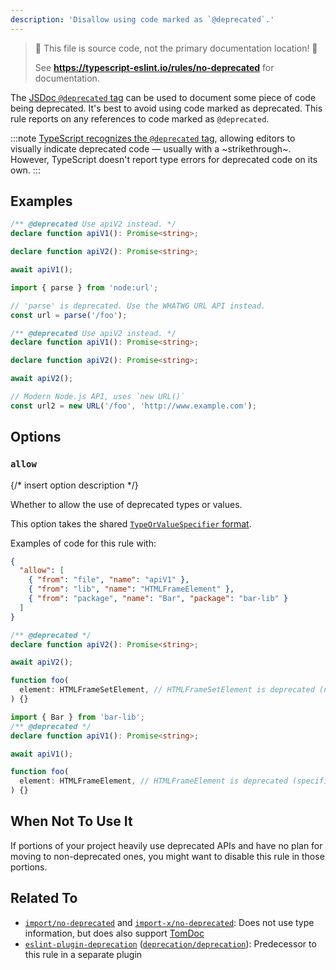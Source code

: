 ```yaml
---
description: 'Disallow using code marked as `@deprecated`.'
---
```



> 🛑 This file is source code, not the primary documentation location! 🛑
>
> See **https://typescript-eslint.io/rules/no-deprecated** for documentation.

The [JSDoc `@deprecated` tag](https://jsdoc.app/tags-deprecated) can be used to document some piece of code being deprecated.
It's best to avoid using code marked as deprecated.
This rule reports on any references to code marked as `@deprecated`.

:::note
[TypeScript recognizes the `@deprecated` tag](https://www.typescriptlang.org/docs/handbook/jsdoc-supported-types.html#deprecated), allowing editors to visually indicate deprecated code — usually with a ~strikethrough~.
However, TypeScript doesn't report type errors for deprecated code on its own.
:::

## Examples

<Tabs>
<TabItem value="❌ Incorrect">

```ts
/** @deprecated Use apiV2 instead. */
declare function apiV1(): Promise<string>;

declare function apiV2(): Promise<string>;

await apiV1();
```

```ts
import { parse } from 'node:url';

// 'parse' is deprecated. Use the WHATWG URL API instead.
const url = parse('/foo');
```

</TabItem>
<TabItem value="✅ Correct">

```ts
/** @deprecated Use apiV2 instead. */
declare function apiV1(): Promise<string>;

declare function apiV2(): Promise<string>;

await apiV2();
```

```ts
// Modern Node.js API, uses `new URL()`
const url2 = new URL('/foo', 'http://www.example.com');
```

</TabItem>
</Tabs>

## Options

### `allow`

{/* insert option description */}

Whether to allow the use of deprecated types or values.

This option takes the shared [`TypeOrValueSpecifier` format](/packages/type-utils/type-or-value-specifier).

Examples of code for this rule with:

```json
{
  "allow": [
    { "from": "file", "name": "apiV1" },
    { "from": "lib", "name": "HTMLFrameElement" },
    { "from": "package", "name": "Bar", "package": "bar-lib" }
  ]
}
```

<Tabs>
<TabItem value="❌ Incorrect">

```ts option='{"allow":[{"from":"file","name":"apiV1"},{"from":"lib","name":"HTMLFrameElement"},{"from":"package","name":"Bar","package":"bar-lib"}]}'
/** @deprecated */
declare function apiV2(): Promise<string>;

await apiV2();

function foo(
  element: HTMLFrameSetElement, // HTMLFrameSetElement is deprecated (not specified in the option)
) {}
```

</TabItem>

<TabItem value="✅ Correct">

```ts option='{"allow":[{"from":"file","name":"apiV1"},{"from":"lib","name":"HTMLFrameElement"},{"from":"package","name":"Bar","package":"bar-lib"}]}'
import { Bar } from 'bar-lib';
/** @deprecated */
declare function apiV1(): Promise<string>;

await apiV1();

function foo(
  element: HTMLFrameElement, // HTMLFrameElement is deprecated (specified in the option)
) {}
```

</TabItem>
</Tabs>

## When Not To Use It

If portions of your project heavily use deprecated APIs and have no plan for moving to non-deprecated ones, you might want to disable this rule in those portions.

## Related To

- [`import/no-deprecated`](https://github.com/import-js/eslint-plugin-import/blob/main/docs/rules/no-deprecated.md) and [`import-x/no-deprecated`](https://github.com/un-ts/eslint-plugin-import-x/blob/master/docs/rules/no-deprecated.md): Does not use type information, but does also support [TomDoc](http://tomdoc.org)
- [`eslint-plugin-deprecation`](https://github.com/gund/eslint-plugin-deprecation) ([`deprecation/deprecation`](https://github.com/gund/eslint-plugin-deprecation?tab=readme-ov-file#rules)): Predecessor to this rule in a separate plugin
